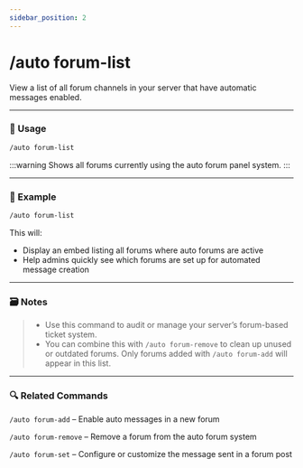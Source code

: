 ```yaml
---
sidebar_position: 2
---
```


# /auto forum-list

View a list of all forum channels in your server that have automatic messages enabled.

<hr className="md-divider-gradient" />

### 💬 Usage
```bash
/auto forum-list
```
:::warning
Shows all forums currently using the auto forum panel system.
:::

<hr className="md-divider-gradient" />

### 📌 Example
```bash
/auto forum-list
```
This will:
- Display an embed listing all forums where auto forums are active
- Help admins quickly see which forums are set up for automated message creation

<hr className="md-divider-gradient" />

### 🗃️ Notes
> - Use this command to audit or manage your server’s forum-based ticket system.
> - You can combine this with `/auto forum-remove` to clean up unused or outdated forums.
> Only forums added with `/auto forum-add` will appear in this list.

<hr className="md-divider-gradient" />

### 🔍 Related Commands
`/auto forum-add` – Enable auto messages in a new forum

`/auto forum-remove` – Remove a forum from the auto forum system

`/auto forum-set` – Configure or customize the message sent in a forum post